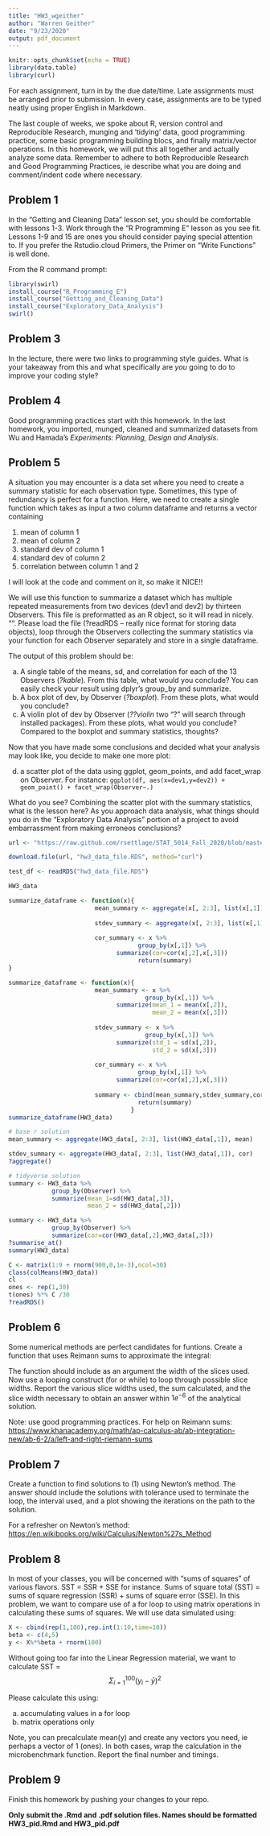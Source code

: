 ```yaml
---
title: "HW3_wgeither"
author: "Warren Geither"
date: "9/23/2020"
output: pdf_document
---
```


```r
knitr::opts_chunk$set(echo = TRUE)
library(data.table)
library(curl)
```

For each assignment, turn in by the due date/time.  Late assignments must be arranged prior to submission.  In every case, assignments are to be typed neatly using proper English in Markdown.  

The last couple of weeks, we spoke about R, version control and Reproducible Research, munging and 'tidying' data, good programming practice, some basic programming building blocs, and finally matrix/vector operations.  In this homework, we will put this all together and actually analyze some data.  Remember to adhere to both Reproducible Research and Good Programming Practices, ie describe what you are doing and comment/indent code where necessary.  

## Problem 1

In the "Getting and Cleaning Data" lesson set, you should be comfortable with lessons 1-3.  Work through the "R Programming E" lesson as you see fit.  Lessons 1-9 and 15 are ones you should consider paying special attention to.  If you prefer the Rstudio.cloud Primers, the Primer on "Write Functions" is well done.   

From the R command prompt:  
```r
library(swirl)  
install_course("R_Programming_E")
install_course("Getting_and_Cleaning_Data")
install_course("Exploratory_Data_Analysis")
swirl()  
```

  
## Problem 3

In the lecture, there were two links to programming style guides.  What is your takeaway from this and what specifically are _you_ going to do to improve your coding style?  

## Problem 4

Good programming practices start with this homework.  In the last homework, you imported, munged, cleaned and summarized datasets from Wu and Hamada's _Experiments: Planning, Design and Analysis_.  

## Problem 5

A situation you may encounter is a data set where you need to create a summary statistic for each observation type.  Sometimes, this type of redundancy is perfect for a function.  Here, we need to create a single function which takes as input a two column dataframe and returns a vector containing

1. mean of column 1
2. mean of column 2
3. standard dev of column 1
4. standard dev of column 2
5. correlation between column 1 and 2

I will look at the code and comment on it, so make it NICE!!  

We will use this function to summarize a dataset which has multiple repeated measurements from two devices (dev1 and dev2) by thirteen Observers.  This file is preformatted as an R object, so it will read in nicely. "".  Please load the file (?readRDS -- really nice format for storing data objects), loop through the Observers collecting the summary statistics via your function for each Observer separately and store in a single dataframe.


The output of this problem should be:

a. A single table of the means, sd, and correlation for each of the 13 Observers (*?kable*).  From this table, what would you conclude?  You can easily check your result using dplyr's group_by and summarize.    
b. A box plot of dev, by Observer (*?boxplot*).  From these plots, what would you conclude?  
c. A violin plot of dev by Observer (*??violin* two "?" will search through installed packages).  From these plots, what would you conclude?  Compared to the boxplot and summary statistics, thoughts?  
 
Now that you have made some conclusions and decided what your analysis may look like, you decide to make one more plot:  

d. a scatter plot of the data using ggplot, geom_points, and add facet_wrap on Observer.  For instance: `ggplot(df, aes(x=dev1,y=dev2)) + geom_point() + facet_wrap(Observer~.)`

What do you see?  Combining the scatter plot with the summary statistics, what is the lesson here?  As you approach data analysis, what things should you do in the "Exploratory Data Analysis" portion of a project to avoid embarrassment from making erroneos conclusions?

```r
url <- "https://raw.github.com/rsettlage/STAT_5014_Fall_2020/blob/master/homework/HW3_data.rds"

download.file(url, "hw3_data_file.RDS", method="curl")

test_df <- readRDS("hw3_data_file.RDS")

HW3_data

summarize_dataframe <- function(x){
                        mean_summary <- aggregate(x[, 2:3], list(x[,1]), mean)
                        
                        stdev_summary <- aggregate(x[, 2:3], list(x[,1]), sd)
                        
                        cor_summary <- x %>%
                                    group_by(x[,1]) %>%
                              summarize(cor=cor(x[,2],x[,3]))
                                    return(summary)
}

summarize_dataframe <- function(x){
                        mean_summary <- x %>%
                                      group_by(x[,1]) %>%
                              summarize(mean_1 = mean(x[,2]),
                                        mean_2 = mean(x[,3]))
                        
                        stdev_summary <- x %>%
                                      group_by(x[,1]) %>%
                              summarize(std_1 = sd(x[,2]),
                                        std_2 = sd(x[,3]))
                        
                        cor_summary <- x %>%
                                    group_by(x[,1]) %>%
                              summarize(cor=cor(x[,2],x[,3]))
                        
                        summary <- cbind(mean_summary,stdev_summary,cor_summary)
                                    return(summary)
                                  }
summarize_dataframe(HW3_data)

# base r solution
mean_summary <- aggregate(HW3_data[, 2:3], list(HW3_data[,1]), mean)

stdev_summary <- aggregate(HW3_data[, 2:3], list(HW3_data[,1]), cor)
?aggregate()

# tidyverse solution
summary <- HW3_data %>%
            group_by(Observer) %>%
            summarize(mean_1=sd(HW3_data[,3]),
                      mean_2 = sd(HW3_data[,2]))

summary <- HW3_data %>%
            group_by(Observer) %>%
            summarize(cor=cor(HW3_data[,2],HW3_data[,3]))
?summarise_at()
summary(HW3_data)

C <- matrix(1:9 + rnorm(900,0,1e-3),ncol=30)
class(colMeans(HW3_data))
cl
ones <- rep(1,30)
t(ones) %*% C /30
?readRDS()
```
## Problem 6 

Some numerical methods are perfect candidates for funtions.  Create a function that uses Reimann sums to approximate the integral:

\begin{equation*}
f(x) = \int_0^1 e^{-\frac{x^2}{2}}
\end{equation*}

The function should include as an argument the width of the slices used.  Now use a looping construct (for or while) to loop through possible slice widths.  Report the various slice widths used, the sum calculated, and the slice width necessary to obtain an answer within $1e^{-6}$ of the analytical solution.

Note: use good programming practices.  For help on Reimann sums:  
<https://www.khanacademy.org/math/ap-calculus-ab/ab-integration-new/ab-6-2/a/left-and-right-riemann-sums>

## Problem 7

Create a function to find solutions to (1) using Newton's method.  The answer should include the solutions with tolerance used to terminate the loop, the interval used, and a plot showing the iterations on the path to the solution.

\begin{equation}
f(x) = 3^x - sin(x) + cos(5x)
\end{equation}

For a refresher on Newton's method:  
<https://en.wikibooks.org/wiki/Calculus/Newton%27s_Method>

## Problem 8

In most of your classes, you will be concerned with "sums of squares" of various flavors.  SST = SSR + SSE for instance.  Sums of square total (SST) = sums of square regression (SSR) + sums of square error (SSE).  In this problem, we want to compare use of a for loop to using matrix operations in calculating these sums of squares.  We will use data simulated using:

```r
X <- cbind(rep(1,100),rep.int(1:10,time=10))
beta <- c(4,5)
y <- X%*%beta + rnorm(100)
```

Without going too far into the Linear Regression material, we want to calculate SST = $$\Sigma_{i=1}^{100} (y_i - \bar{y})^2$$

Please calculate this using:

a. accumulating values in a for loop  
b. matrix operations only

Note, you can precalculate mean(y) and create any vectors you need, ie perhaps a vector of 1 (ones).  In both cases, wrap the calculation in the microbenchmark function.  Report the final number and timings.  

## Problem 9

Finish this homework by pushing your changes to your repo.

**Only submit the .Rmd and .pdf solution files.  Names should be formatted HW3_pid.Rmd and HW3_pid.pdf**
